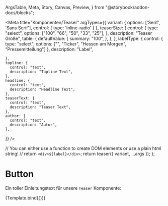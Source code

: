   ArgsTable,
  Meta,
  Story,
  Canvas,
  Preview,
} from "@storybook/addon-docs/blocks";


<Meta
  title="Komponenten/Teaser"
  argTypes={{
    variant: {
      options: ['Serif', 'Sans Serif'],
      control: { type: 'inline-radio' }
    },
    teaserSize: {
      control: {
        type: "select",
        options: ["100", "66", "50", "33", "25"],
      },
      description: "Teaser Größe",
      table: {
        defaultValue: {
          summary: "100",
        },
      },
    },
    labelType: {
      control: { type: "select", options: ["", "Ticker", "Hessen am Morgen", "Pressemitteilung"] },
      description: "Label",
      
    },
    topline: {
      control: "text",
      description: "Topline Text",
    },
    headline: {
      control: "text",
      description: "Headline Text",
    },
    teaserText: {
      control: "text",
      description: "Teaser Text",
    },
    author: {
      control: "text",
      description: "Autor",
    },
  }}
/>

  // You can either use a function to create DOM elements or use a plain html string!
  // return `<div>${label}</div>`;
  return teaser({ variant, ...args });
};

# Button

Ein toller Einleitungstext für unsere `Teaser` Komponente:

<Preview withToolbar>
  <Story
    name="standard"
    args={{
      variant: "standard",
      teaserSize: "33",
      topline: "So plant Glasner bei der Eintracht",
      headline: "Silvas Erbe wird auf mehrere Schultern verteilt",
      teaserText: "Nach dem Abgang von André Silva und dem Zugang von Santos Borré hat Trainer Oliver Glasner Einblicke in seine Offensivideen für Eintracht Frankfurt gegeben. Er plant mit den Flanken von Filip Kostic und spricht ein Sonderlob für einen Youngster aus.",
      author: "Stephan Reich"
    }}
  >
    {Template.bind({})}
  </Story>
</Preview>

<ArgsTable story="standard" />
